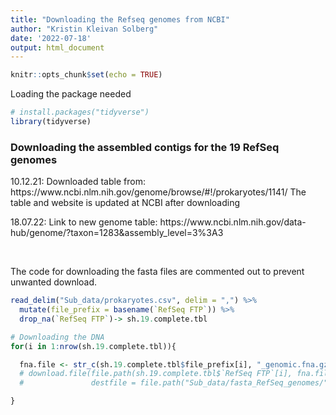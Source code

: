 ```yaml
---
title: "Downloading the Refseq genomes from NCBI"
author: "Kristin Kleivan Solberg"
date: '2022-07-18'
output: html_document
---
```


```r
knitr::opts_chunk$set(echo = TRUE)
```

Loading the package needed
```r
# install.packages("tidyverse")
library(tidyverse)
```


### Downloading the assembled contigs for the 19 RefSeq genomes

10.12.21: Downloaded table from:
https://www.ncbi.nlm.nih.gov/genome/browse/#!/prokaryotes/1141/
The table and website is updated at NCBI after downloading

18.07.22: Link to new genome table: https://www.ncbi.nlm.nih.gov/data-hub/genome/?taxon=1283&assembly_level=3%3A3

<br>

The code for downloading the fasta files are commented out to prevent unwanted download.
```r
read_delim("Sub_data/prokaryotes.csv", delim = ",") %>% 
  mutate(file_prefix = basename(`RefSeq FTP`)) %>% 
  drop_na(`RefSeq FTP`)-> sh.19.complete.tbl

# Downloading the DNA
for(i in 1:nrow(sh.19.complete.tbl)){

  fna.file <- str_c(sh.19.complete.tbl$file_prefix[i], "_genomic.fna.gz")
  # download.file(file.path(sh.19.complete.tbl$`RefSeq FTP`[i], fna.file),
  #               destfile = file.path("Sub_data/fasta_RefSeq_genomes/", fna.file))

}
```
